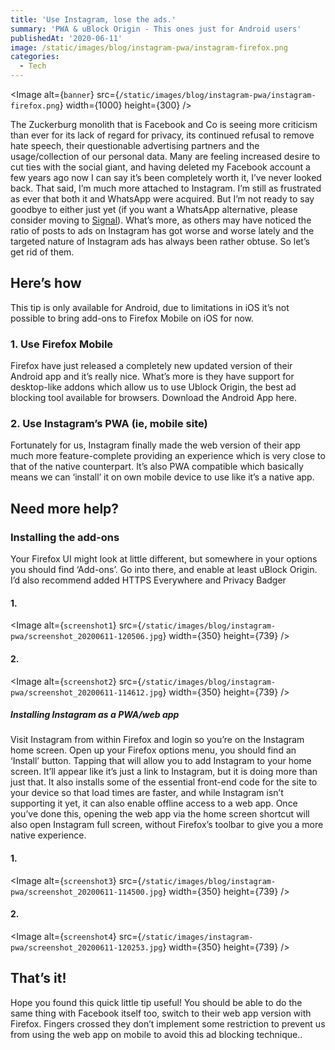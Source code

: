 ```yaml
---
title: 'Use Instagram, lose the ads.'
summary: 'PWA & uBlock Origin - This ones just for Android users'
publishedAt: '2020-06-11'
image: /static/images/blog/instagram-pwa/instagram-firefox.png
categories:
  - Tech
---
```


<Image
  alt={`banner`}
  src={`/static/images/blog/instagram-pwa/instagram-firefox.png`}
  width={1000}
  height={300}
/>
 

The Zuckerburg monolith that is Facebook and Co is seeing more criticism than ever for its lack of regard for privacy, its continued refusal to remove hate speech, their questionable advertising partners and the usage/collection of our personal data.
Many are feeling increased desire to cut ties with the social giant, and having deleted my Facebook account a few years ago now I can say it’s been completely worth it, I’ve never looked back.
That said, I’m much more attached to Instagram. I’m still as frustrated as ever that both it and WhatsApp were acquired. But I’m not ready to say goodbye to either just yet (if you want a WhatsApp alternative, please consider moving to [Signal](/blog/a-look-at-signal#content)). What’s more, as others may have noticed the ratio of posts to ads on Instagram has got worse and worse lately and the targeted nature of Instagram ads has always been rather obtuse.
So let’s get rid of them.

## Here’s how

This tip is only available for Android, due to limitations in iOS it’s not possible to bring add-ons to Firefox Mobile on iOS for now.

### 1. Use Firefox Mobile

Firefox have just released a completely new updated version of their Android app and it’s really nice. What’s more is they have support for desktop-like addons which allow us to use Ublock Origin, the best ad blocking tool available for browsers.
Download the Android App here.

### 2. Use Instagram’s PWA (ie, mobile site)

Fortunately for us, Instagram finally made the web version of their app much more feature-complete providing an experience which is very close to that of the native counterpart. It’s also PWA compatible which basically means we can ‘install’ it on own mobile device to use like it’s a native app.

## Need more help?

### Installing the add-ons

Your Firefox UI might look at little different, but somewhere in your options you should find ‘Add-ons’. Go into there, and enable at least uBlock Origin. I’d also recommend added HTTPS Everywhere and Privacy Badger

#### 1.

<Image
  alt={`screenshot1`}
  src={`/static/images/blog/instagram-pwa/screenshot_20200611-120506.jpg`}
  width={350}
  height={739}
/>

#### 2.

<Image
  alt={`screenshot2`}
  src={`/static/images/blog/instagram-pwa/screenshot_20200611-114612.jpg`}
  width={350}
  height={739}
/>

##### Installing Instagram as a PWA/web app

Visit Instagram from within Firefox and login so you’re on the Instagram home screen. Open up your Firefox options menu, you should find an ‘Install’ button. Tapping that will allow you to add Instagram to your home screen. It’ll appear like it’s just a link to Instagram, but it is doing more than just that. It also installs some of the essential front-end code for the site to your device so that load times are faster, and while Instagram isn’t supporting it yet, it can also enable offline access to a web app. 
Once you’ve done this, opening the web app via the home screen shortcut will also open Instagram full screen, without Firefox’s toolbar to give you a more native experience.

#### 1.
<Image
  alt={`screenshot3`}
  src={`/static/images/blog/instagram-pwa/screenshot_20200611-114500.jpg`}
  width={350}
  height={739}
/>
 

#### 2.

<Image
  alt={`screenshot4`}
  src={`/static/images/instagram-pwa/screenshot_20200611-120253.jpg`}
  width={350}
  height={739}
/>

## That’s it!

Hope you found this quick little tip useful! You should be able to do the same thing with Facebook itself too, switch to their web app version with Firefox. Fingers crossed they don’t implement some restriction to prevent us from using the web app on mobile to avoid this ad blocking technique..